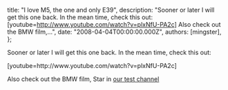 
  title: "I love M5, the one and only E39",
  description: "Sooner or later I will get this one back. In the mean time, check this out: [youtube=http://www.youtube.com/watch?v=plxNfU-PA2c] Also check out the BMW film,...",
  date: "2008-04-04T00:00:00.000Z",
  authors: [mingster],
};

<p>Sooner or later I will get this one back. In the mean time, check this out: </p>
<p>[youtube=http://www.youtube.com/watch?v=plxNfU-PA2c]</p>
<p>Also check out the BMW film, Star in <a href="http://www.dragoniptv.com/epg2.php?channel=32&amp;date=2008-04-04&amp;time=19:30&amp;page=1">our test channel</a></p>
